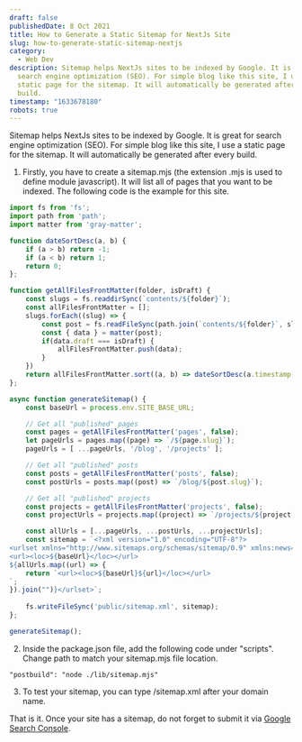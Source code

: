 ```yaml
---
draft: false
publishedDate: 8 Oct 2021
title: How to Generate a Static Sitemap for NextJs Site
slug: how-to-generate-static-sitemap-nextjs
category:
  - Web Dev
description: Sitemap helps NextJs sites to be indexed by Google. It is great for
  search engine optimization (SEO). For simple blog like this site, I use a
  static page for the sitemap. It will automatically be generated after every
  build.
timestamp: "1633678180"
robots: true
---
```

Sitemap helps NextJs sites to be indexed by Google. It is great for search engine optimization (SEO). For simple blog like this site, I use a static page for the sitemap. It will automatically be generated after every build.

1. Firstly, you have to create a sitemap.mjs (the extension .mjs is used to define module javascript). It will list all of pages that you want to be indexed. The following code is the example for this site.

```js
import fs from 'fs';
import path from 'path';
import matter from 'gray-matter';

function dateSortDesc(a, b) {
    if (a > b) return -1;
    if (a < b) return 1;
    return 0;
};

function getAllFilesFrontMatter(folder, isDraft) {
    const slugs = fs.readdirSync(`contents/${folder}`);
    const allFilesFrontMatter = [];
    slugs.forEach((slug) => {
        const post = fs.readFileSync(path.join(`contents/${folder}`, slug));
        const { data } = matter(post);
        if(data.draft === isDraft) {
            allFilesFrontMatter.push(data);
        }
    })
    return allFilesFrontMatter.sort((a, b) => dateSortDesc(a.timestamp, b.timestamp));
};

async function generateSitemap() {
    const baseUrl = process.env.SITE_BASE_URL;

    // Get all "published" pages
    const pages = getAllFilesFrontMatter('pages', false);
    let pageUrls = pages.map((page) => `/${page.slug}`);
    pageUrls = [ ...pageUrls, '/blog', '/projects' ];

    // Get all "published" posts
    const posts = getAllFilesFrontMatter('posts', false);
    const postUrls = posts.map((post) => `/blog/${post.slug}`);

    // Get all "published" projects
    const projects = getAllFilesFrontMatter('projects', false);
    const projectUrls = projects.map((project) => `/projects/${project.slug}`);

    const allUrls = [...pageUrls, ...postUrls, ...projectUrls];
    const sitemap = `<?xml version="1.0" encoding="UTF-8"?>
<urlset xmlns="http://www.sitemaps.org/schemas/sitemap/0.9" xmlns:news="http://www.google.com/schemas/sitemap-news/0.9" xmlns:xhtml="http://www.w3.org/1999/xhtml" xmlns:mobile="http://www.google.com/schemas/sitemap-mobile/1.0" xmlns:image="http://www.google.com/schemas/sitemap-image/1.1" xmlns:video="http://www.google.com/schemas/sitemap-video/1.1">
<url><loc>${baseUrl}</loc></url>
${allUrls.map((url) => {
    return `<url><loc>${baseUrl}${url}</loc></url>
`;
}).join("")}</urlset>`;
    
    fs.writeFileSync('public/sitemap.xml', sitemap);
};

generateSitemap();
```

2. Inside the package.json file, add the following code under "scripts". Change path to match your sitemap.mjs file location.

```
"postbuild": "node ./lib/sitemap.mjs"
```

3. To test your sitemap, you can type /sitemap.xml after your domain name.

That is it. Once your site has a sitemap, do not forget to submit it via [Google Search Console](https://search.google.com/search-console).